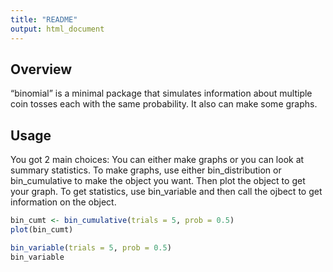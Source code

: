 ```yaml
---
title: "README"
output: html_document
---
```


## Overview
"binomial" is a minimal package that simulates information about multiple coin tosses each with the same probability. It also can make some graphs.

## Usage
You got 2 main choices: You can either make graphs or you can look at summary statistics.
To make graphs, use either bin_distribution or bin_cumulative to make the object you want. Then plot the object to get your graph.
To get statistics, use bin_variable and then call the ojbect to get information on the object.

```r
bin_cumt <- bin_cumulative(trials = 5, prob = 0.5)
plot(bin_cumt)
```

```r
bin_variable(trials = 5, prob = 0.5)
bin_variable
```